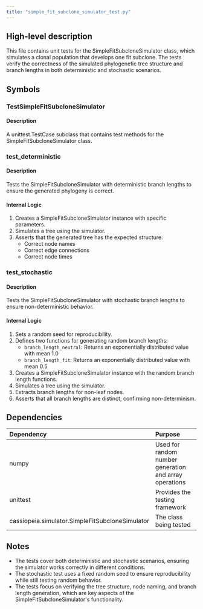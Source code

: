 ```yaml
---
title: "simple_fit_subclone_simulator_test.py"
---
```


## High-level description
This file contains unit tests for the SimpleFitSubcloneSimulator class, which simulates a clonal population that develops one fit subclone. The tests verify the correctness of the simulated phylogenetic tree structure and branch lengths in both deterministic and stochastic scenarios.

## Symbols

### TestSimpleFitSubcloneSimulator
#### Description
A unittest.TestCase subclass that contains test methods for the SimpleFitSubcloneSimulator class.

### test_deterministic
#### Description
Tests the SimpleFitSubcloneSimulator with deterministic branch lengths to ensure the generated phylogeny is correct.

#### Internal Logic
1. Creates a SimpleFitSubcloneSimulator instance with specific parameters.
2. Simulates a tree using the simulator.
3. Asserts that the generated tree has the expected structure:
   - Correct node names
   - Correct edge connections
   - Correct node times

### test_stochastic
#### Description
Tests the SimpleFitSubcloneSimulator with stochastic branch lengths to ensure non-deterministic behavior.

#### Internal Logic
1. Sets a random seed for reproducibility.
2. Defines two functions for generating random branch lengths:
   - `branch_length_neutral`: Returns an exponentially distributed value with mean 1.0
   - `branch_length_fit`: Returns an exponentially distributed value with mean 0.5
3. Creates a SimpleFitSubcloneSimulator instance with the random branch length functions.
4. Simulates a tree using the simulator.
5. Extracts branch lengths for non-leaf nodes.
6. Asserts that all branch lengths are distinct, confirming non-determinism.

## Dependencies
| Dependency | Purpose |
|:-----------|:--------|
| numpy | Used for random number generation and array operations |
| unittest | Provides the testing framework |
| cassiopeia.simulator.SimpleFitSubcloneSimulator | The class being tested |

## Notes
- The tests cover both deterministic and stochastic scenarios, ensuring the simulator works correctly in different conditions.
- The stochastic test uses a fixed random seed to ensure reproducibility while still testing random behavior.
- The tests focus on verifying the tree structure, node naming, and branch length generation, which are key aspects of the SimpleFitSubcloneSimulator's functionality.
